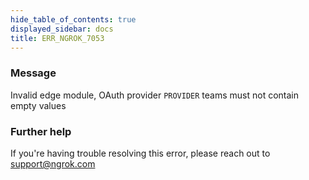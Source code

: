 ```yaml
---
hide_table_of_contents: true
displayed_sidebar: docs
title: ERR_NGROK_7053
---
```


### Message

Invalid edge module, OAuth provider `PROVIDER` teams must not contain empty values

### Further help

If you're having trouble resolving this error, please reach out to [support@ngrok.com](mailto:support@ngrok.com?subject=Help%20with%20ERR_NGROK_7053)
